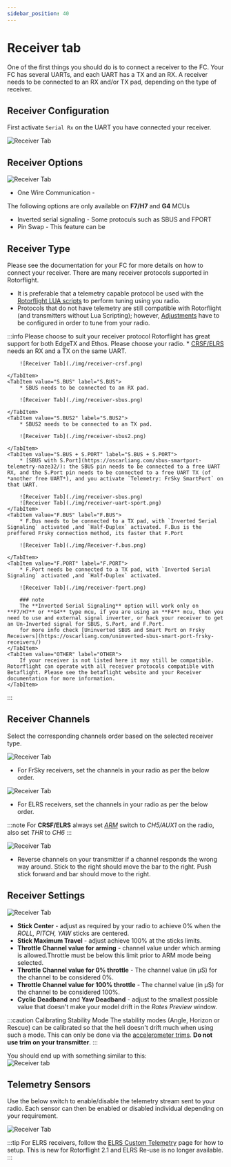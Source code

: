 ```yaml
---
sidebar_position: 40
---
```



# Receiver tab

One of the first things you should do is to connect a receiver to the FC. Your FC has several UARTs, and each UART has a TX and an RX. A receiver needs to be connected to an RX and/or TX pad, depending on the type of receiver.

## Receiver Configuration

First activate `Serial Rx` on the UART you have connected your receiver.

![Receiver Tab](./img/receiver-uart.png)

## Receiver Options 
![Receiver Tab](./img/receiver-options.png)

* One Wire Communication - 

The following options are only available on **F7/H7** and **G4** MCUs
* Inverted serial signaling - Some protoculs such as SBUS and FPORT
* Pin Swap - This feature can be 

## Receiver Type
Please see the documentation for your FC for more details on how to connect your receiver. 
There are many receiver protocols supported in Rotorflight. 
* It is preferable that a telemetry capable protocol be used with the [Rotorflight LUA scripts](../Tutorial-Setup/Lua-Scripts.mdx) to perform tuning using you radio.  
* Protocols that do not have telemetry are still compatible with Rotorflight (and transmitters without Lua Scripting); however, [Adjustments](../Configurator/Adjustments.md) have to be configured in order to tune from your radio.  

:::info Please choose to suit your receiver protocol
<Tabs groupId="receiver-types">
    <TabItem value="" label="Choose Rx">
        Rotorflight has great support for both EdgeTX and Ethos.  Please choose your radio.
    </TabItem>
    <TabItem value="ELRS" label="ELRS">
        * [CRSF/ELRS](https://www.expresslrs.org/2.0/quick-start/receivers/wiring-up/) needs an RX and a TX on the same UART. 

        ![Receiver Tab](./img/receiver-crsf.png)

    </TabItem>
    <TabItem value="S.BUS" label="S.BUS">
        * SBUS needs to be connected to an RX pad.

        ![Receiver Tab](./img/receiver-sbus.png)

    </TabItem>
    <TabItem value="S.BUS2" label="S.BUS2">
        * SBUS2 needs to be connected to an TX pad.

        ![Receiver Tab](./img/receiver-sbus2.png)

    </TabItem>
    <TabItem value="S.BUS + S.PORT" label="S.BUS + S.PORT">
        * [SBUS with S.Port](https://oscarliang.com/sbus-smartport-telemetry-naze32/): the SBUS pin needs to be connected to a free UART RX, and the S.Port pin needs to be connected to a free UART TX (of *another free UART*), and you activate `Telemetry: FrSky SmartPort` on that UART.

        ![Receiver Tab](./img/receiver-sbus.png)
        ![Receiver Tab](./img/receiver-uart-sport.png)
    </TabItem>
    <TabItem value="F.BUS" label="F.BUS">
        * F.Bus needs to be connected to a TX pad, with `Inverted Serial Signaling` activated ,and `Half-Duplex` activated. F.Bus is the preffered Frsky connection method, its faster that F.Port

        ![Receiver Tab](./img/Receiver-f.bus.png)

    </TabItem>
    <TabItem value="F.PORT" label="F.PORT">
        * F.Port needs be connected to a TX pad, with `Inverted Serial Signaling` activated ,and `Half-Duplex` activated.

        ![Receiver Tab](./img/receiver-fport.png)

        ### note
        The **Inverted Serial Signaling** option will work only on **F7/H7** or **G4** type mcu, if you are using an **F4** mcu, then you need to use and external signal inverter, or hack your receiver to get an Un-Inverted signal for SBUS, S.Port, and F.Port.
        for more info check [Uninverted SBUS and Smart Port on Frsky Receivers](https://oscarliang.com/uninverted-sbus-smart-port-frsky-receivers/)
    </TabItem>
    <TabItem value="OTHER" label="OTHER">
        If your receiver is not listed here it may still be compatible. Rotorflight can operate with all receiver protocols compatible with Betaflight. Please see the betaflight website and your Receiver documentation for more information.
    </TabItem>
</Tabs>
:::





## Receiver Channels

Select the corresponding channels order based on the selected receiver type.

![Receiver Tab](./img/receiver-channels.png)

* For FrSky receivers, set the channels in your radio as per the below order.

![Receiver Tab](./img/receiver-order-frsky.png)

* For ELRS receivers, set the channels in your radio as per the below order.

:::note
For **CRSF/ELRS** always set [*ARM*](./Modes.md#arm) switch to *CH5/AUX1* on the radio, also set *THR* to *CH6*
:::

![Receiver Tab](./img/receiver-order-elrs.png)

* Reverse channels on your transmitter if a channel responds the wrong way around. Stick to the right should move the bar to the right. Push stick forward and bar should move to the right.

## Receiver Settings

![Receiver Tab](./img/receiver-settings.png)

* **Stick Center** - adjust as required by your radio to achieve 0% when the _ROLL, PITCH, YAW_ sticks are centered. 
* **Stick Maximum Travel** - adjust achieve 100% at the sticks limits.
* **Throttle Channel value for arming** - channel value under which arming is allowed.Throttle must be below this limit prior to ARM mode being selected. 
* **Throttle Channel value for 0% throttle** - The channel value (in µS) for the channel to be considered 0%.
* **Throttle Channel value for 100% throttle** - The channel value (in µS) for the channel to be considered 100%.
* **Cyclic Deadband** and **Yaw Deadband** - adjust to the smallest possible value that doesn't make your model drift in the *Rates Preview* window.

:::caution
Calibrating Stability Mode
The stability modes (Angle, Horizon or Rescue) can be calibrated so that the heli doesn't drift much when using such a mode. This can only be done via the [accelerometer trims](../Tutorial-Setup/Using-Stability-Modes-example.md). 
**Do not use trim on your transmitter**.
:::

You should end up with something similar to this:  
![Receiver tab](./img/tx-output-calibrated.gif)

## Telemetry Sensors

Use the below switch to enable/disable the telemetry stream sent to your radio. Each sensor can then be enabled or disabled individual depending on your requirement.

![Receiver Tab](./img/receiver-telem-sensors.png)

:::tip
For ELRS receivers, follow the [ELRS Custom Telemetry](../Tutorial-Setup/ELRS%20Custom%20Telemetry.mdx) page for how to setup. This is new for Rotorflight 2.1 and ELRS Re-use is no longer available.  
:::

